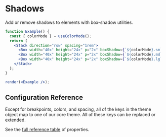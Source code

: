 
# Shadows

Add or remove shadows to elements with box-shadow utilities.

<ThemeParser theme="shadows" />

```jsx noInline
function Example() {
  const { colorMode } = useColorMode();
  return (
    <Stack direction="row" spacing="1rem">
      <Box width="40x" height="24x" p="2x" boxShadow={`${colorMode}.sm`}>boxShadow=sm</Box>
      <Box width="40x" height="24x" p="2x" boxShadow={`${colorMode}.md`}>boxShadow=md</Box>
      <Box width="40x" height="24x" p="2x" boxShadow={`${colorMode}.lg`}>boxShadow=lg</Box>
    </Stack>
  );
}

render(<Example />);
```

## Configuration Reference

Except for breakpoints, colors, and spacing, all of the keys in the theme object
map to one of our core theme. All of these keys can be replaced or
extended.

See the <a href="https://styled-system.com/table" target="_blank">full reference
table</a> of properties.